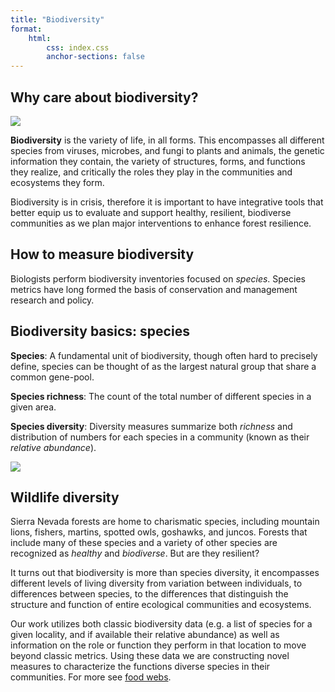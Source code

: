 ```yaml
---
title: "Biodiversity"
format: 
    html:
        css: index.css
        anchor-sections: false
---
```


## Why care about biodiversity?

![](images/ForestType_Collage.png){fig-align="center"}

**Biodiversity** is the variety of life, in all forms. This encompasses all different species from viruses, microbes, and fungi to plants and animals, the genetic information they contain, the variety of structures, forms, and functions they realize, and critically the roles they play in the communities and ecosystems they form.

Biodiversity is in crisis, therefore it is important to have integrative tools that better equip us to evaluate and support healthy, resilient, biodiverse communities as we plan major interventions to enhance forest resilience.

## How to measure biodiversity
Biologists perform biodiversity inventories focused on *species*.  Species metrics have long formed the basis of conservation and management research and policy.

::: callout-tip
## Biodiversity basics: species

**Species**: A fundamental unit of biodiversity, though often hard to precisely define, species can be thought of as the largest natural group that share a common gene-pool.

**Species richness**: The count of the total number of different species in a given area.

**Species diversity**: Diversity measures summarize both *richness* and distribution of numbers for each species in a community (known as their *relative abundance*).

![](SVG_images/mushroom.svg){fig-align="center"}
:::

## Wildlife diversity

Sierra Nevada forests are home to charismatic species, including mountain lions, fishers, martins, spotted owls, goshawks, and juncos. Forests that include many of these species and a variety of other species are recognized as *healthy* and *biodiverse*. But are they resilient?

It turns out that biodiversity is more than species diversity, it encompasses different levels of living diversity from variation between individuals, to differences between species, to the differences that distinguish the structure and function of entire ecological communities and ecosystems.

Our work utilizes both classic biodiversity data (e.g. a list of species for a given locality, and if available their relative abundance) as well as information on the role or function they perform in that location to move beyond classic metrics.  Using these data we are constructing novel measures to characterize the functions diverse species in their communities. For more see [food webs](foodweb.qmd).
